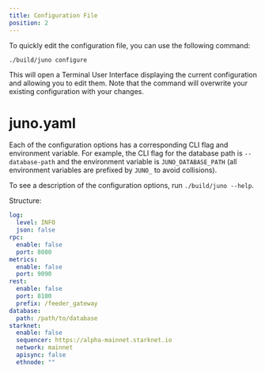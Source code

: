```yaml
---
title: Configuration File
position: 2
---
```


To quickly edit the configuration file, you can use the following command:

```
./build/juno configure
```

This will open a Terminal User Interface displaying the current configuration and allowing you to edit them.
Note that the command will overwrite your existing configuration with your changes.

# juno.yaml

Each of the configuration options has a corresponding CLI flag and environment variable.
For example, the CLI flag for the database path is `--database-path` and the environment variable is `JUNO_DATABASE_PATH` (all environment variables are prefixed by `JUNO_` to avoid collisions).

To see a description of the configuration options, run `./build/juno --help`.

Structure:
```yaml
log:
  level: INFO
  json: false
rpc:
  enable: false
  port: 8080
metrics:
  enable: false
  port: 9090
rest:
  enable: false
  port: 8100
  prefix: /feeder_gateway
database:
  path: /path/to/database
starknet:
  enable: false
  sequencer: https://alpha-mainnet.starknet.io
  network: mainnet
  apisync: false
  ethnode: ""
```

